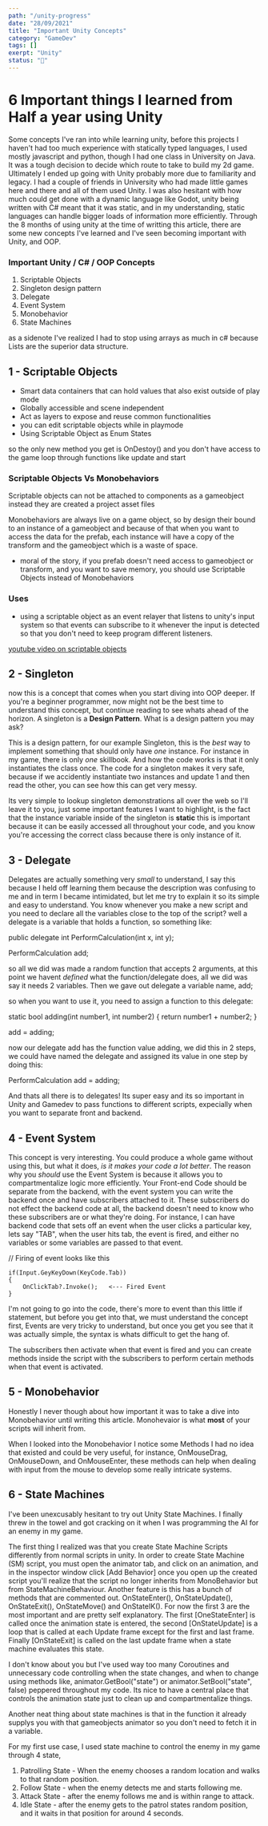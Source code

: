 ```yaml
---
path: "/unity-progress"
date: "28/09/2021"
title: "Important Unity Concepts"
category: "GameDev"
tags: []
exerpt: "Unity"
status: "🌱"
---
```





# 6 Important things I learned from Half a year using Unity 


<MediumPic img={code} size={900} alt="code" />  

Some concepts I've ran into while learning unity, before this projects I haven't had too much experience with statically typed languages, I used mostly javascript and python, though I 
had one class in University on Java. It was a tough decision to decide which route to take to build my 2d game. Ultimately I ended up going with Unity probably more due to familiarity 
and legacy. I had a couple of friends in University who had made little games here and there and all of them used Unity. I was also hesitant with how much could get done with a 
dynamic language like Godot, unity being written with C# meant that it was static, and in my understanding, static languages can handle bigger loads of information more efficiently.
Through the 8 months of using unity at the time of writting this article, there are some new concepts I've learned and I've seen becoming important with Unity, and OOP.


### Important Unity / C# / OOP Concepts

1. Scriptable Objects
2. Singleton design pattern
3. Delegate
4. Event System 
5. Monobehavior
6. State Machines




as a sidenote I've realized I had to stop using arrays as much in c# because Lists are the superior data structure.

## 1 - Scriptable Objects
- Smart data containers that can hold values that also exist outside of play mode
- Globally accessible and scene independent
- Act as layers to expose and reuse common functionalities
- you can edit scriptable objects while in playmode
- Using Scriptable Object as Enum States


<MediumPic img={compare} size={900} alt="difference between scriptable vs mono" />  

so the only new method you get is OnDestoy() and you don't have access to the game loop through functions like
update and start

### Scriptable Objects Vs Monobehaviors
Scriptable objects can not be attached to components as a gameobject instead they are created a project asset 
files



Monobehaviors are always live on a game object, so by design their bound to an instance of a gameobject
and because of that when you want to access the data for the prefab, each instance will have a copy of the transform
and the gameobject which is a waste of space. 
- moral of the story, if you prefab doesn't need access to gameobject or transform, and you want to save
memory, you should use Scriptable Objects instead of Monobehaviors

### Uses 

- using a scriptable object as an event relayer that listens to unity's input system so that events can subscribe to it whenever
 the input is detected so that you don't need to keep program different listeners. 



[youtube video on scriptable objects](https://www.youtube.com/watch?v=PVOVIxNxxeQ)



## 2 - Singleton

now this is a concept that comes when you start diving into OOP deeper. If you're a beginner programmer, now might not be the best time to 
understand this concept, but continue reading to see whats ahead of the horizon. A singleton is a **Design Pattern**. What is a design pattern 
you may ask? 

<SideNote title="Design Pattern" text="a description or template for how to solve a problem that can be used in many different situations.Think of it 
this way, if you're programming somehing, anything chances are many other people have built that same thing you're
buiding, and many people have faced the same problem as you. Because programmers have to build the same parts so often, there are some parts that 
have been tested and perfected and they are closest to the best solution on how to solve that problem." />


 This is a design pattern, for our example 
Singleton, this is the *best* way to implement something that should only have *one* instance.  For instance in my game, there is only *one* 
skillbook. And how the code works is that it only instantiates the class once. The code for a singleton makes it very safe, because if we 
accidently instantiate two instances and update 1 and then read the other, you can see how this can get very messy. 

Its very simple to lookup singleton demonstrations all over the web so I'll leave it to you, just some important features I want to highlight, 
is the fact that the instance variable inside of the singleton is **static** this is important because it can be easily accessed all throughout 
your code, and you know you're accessing the correct class because there is only instance of it.

## 3 - Delegate
Delegates are actually something very *small* to understand, I say this because I held off learning them because the description was confusing 
to me and in term I became intimidated, but let me try to explain it so its simple and easy to understand. You know whenever you make a new script 
and you need to declare all the variables close to the top of the script? well a delegate is a variable that holds a function, so something like:

public delegate int PerformCalculation(int x, int y);

PerformCalculation add;

so all we did was made a random function that accepts 2 arguments, at this point we havent *defined* what the function/delegate does, all we did 
was say it needs 2 variables. Then we gave out delegate a variable name, add;

so when you want to use it, you need to assign a function to this delegate:

static bool adding(int number1, int number2)
{
	return number1 + number2;
}

add = adding; 

now our delegate add has the function value adding, we did this in 2 steps, we could have named the delegate and assigned its value in one step 
by doing this:

PerformCalculation add = adding;

And thats all there is to delegates! Its super easy and its so important in Unity and Gamedev to pass functions to different scripts, expecially when you want to separate front and backend. 

## 4 - Event System

This concept is very interesting. You could produce a whole game without using this, but what it does, *is it makes your code a lot better*. The reason 
why you *should* use the Event System is because it allows you to compartmentalize logic more efficiently. Your Front-end Code should be separate from the
backend, with the event system you can write the backend once and have subscribers attached to it. These subscribers do not effect the backend code
at all, the backend doesn't need to know who these subscribers are or what they're doing. For instance, I can have backend code that sets off an event when
the user clicks a particular key, lets say "TAB", when the user hits tab, the event is fired, and either no variables or some variables are passed to that event. 

// Firing of event looks like this
```
if(Input.GeyKeyDown(KeyCode.Tab))
{
	OnClickTab?.Invoke();   <--- Fired Event
}
```

<SideNote title="Event Naming Conventions" text="When creating an event, its common practice to start with On[What the Event Reacts to], so in this case OnClickTab, but it could be many other things, OnLevelUp, OnPlayerDead, OnKillEnemy, the list goes on and on." />

I'm not going to go into the code, there's more to event than this little if statement, but before you get into that, we must understand the concept first, Events are very tricky to understand, but once you get you see that it was actually simple, the syntax is whats difficult to get the hang of. 


The subscribers then activate when that event is fired and you can create methods inside the script with the subscribers to perform certain methods
when that event is activated.



## 5 - Monobehavior 

Honestly I never though about how important it was to take a dive into Monobehavior until writing this article. Monohevaior is 
what **most** of your scripts will inherit from. 

<SideNote title="Inheritance" text="Inheritance is an object oriented programming concept, it's what happens when one script gets 
retrieved methods / variables  from anothers script, for example lets say we have an Animals scripts and in this script we have the method 
**breathe**, if I make another script Dog that inherits from Animal, the dog will be able to use the method breathe." />

When I looked into the Monobehavior I notice some Methods I had no idea that existed and could be very useful, for instance, 
OnMouseDrag, OnMouseDown, and OnMouseEnter, these methods can help when dealing with input from the mouse to develop some really intricate
systems.

## 6 - State Machines

I've been unexcusably hesitant to try out Unity State Machines. I finally threw in the towel
and got cracking on it when I was programming the AI for an enemy in my game.

The first thing I realized was that you create State Machine Scripts differently from normal scripts
in unity. In order to create State Machine (SM) script, you must open the animator tab, and click on 
an animation, and in the inspector window click [Add Behavior] once you open up the created script
you'll realize that the script no longer inherits from MonoBehavior but from StateMachineBehaviour. 
Another feature is this has a bunch of methods that are commented out. OnStateEnter(), 
OnStateUpdate(), OnStateExit(), OnStateMove() and OnStateIK().
For now the first 3 are the most important and are pretty self explanatory. 
The first [OneStateEnter] is called once the animation state is entered, the second [OnStateUpdate] is a loop that is 
called at each Update frame except for the first and last frame. Finally [OnStateExit] is called on the last update frame when a state machine evaluates this state.

I don't know about you but I've used way too many Coroutines and unnecessary code controlling when the state changes, and when to change using methods like,
animator.GetBool("state") or animator.SetBool("state", false) peppered throughout my code. Its nice to have a central place that controls the animation state just
to clean up and compartmentalize things. 

Another neat thing about state machines is that in the function it already supplys you with that gameobjects animator so you don't need to fetch it in a variable. 

For my first use case, I used state machine to control the enemy in my game through 4 state, 

1. Patrolling State - When the enemy chooses a random location and walks to that random position.
2. Follow State - when the enemy detects me and starts following me.
3. Attack State - after the enemy follows me and is within range to attack.
4. Idle State - after the enemy gets to the patrol states random position, and it waits in that position for around 4 seconds.





